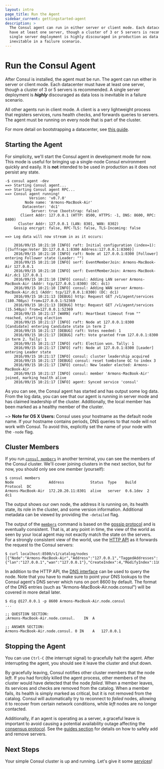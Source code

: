 ```yaml
---
layout: intro
page_title: Run the Agent
sidebar_current: gettingstarted-agent
description: >
  The Consul agent can run in either server or client mode. Each datacenter must
  have at least one server, though a cluster of 3 or 5 servers is recommended. A
  single server deployment is highly discouraged in production as data loss is
  inevitable in a failure scenario.
---
```


# Run the Consul Agent

After Consul is installed, the agent must be run. The agent can run either
in server or client mode. Each datacenter must have at least one server,
though a cluster of 3 or 5 servers is recommended. A single server deployment
is _**highly**_ discouraged as data loss is inevitable in a failure scenario.

All other agents run in client mode. A client is a very lightweight
process that registers services, runs health checks, and forwards queries to
servers. The agent must be running on every node that is part of the cluster.

For more detail on bootstrapping a datacenter, see
[this guide](/docs/guides/bootstrapping.html).

## Starting the Agent

For simplicity, we'll start the Consul agent in development mode for now. This
mode is useful for bringing up a single-node Consul environment quickly and
easily. It is **not** intended to be used in production as it does not persist
any state.

```text
-$ consul agent -dev
==> Starting Consul agent...
==> Starting Consul agent RPC...
==> Consul agent running!
           Version: 'v0.7.0'
         Node name: 'Armons-MacBook-Air'
        Datacenter: 'dc1'
            Server: true (bootstrap: false)
       Client Addr: 127.0.0.1 (HTTP: 8500, HTTPS: -1, DNS: 8600, RPC: 8400)
      Cluster Addr: 127.0.0.1 (LAN: 8301, WAN: 8302)
    Gossip encrypt: false, RPC-TLS: false, TLS-Incoming: false

==> Log data will now stream in as it occurs:

    2016/09/15 10:21:10 [INFO] raft: Initial configuration (index=1): [{Suffrage:Voter ID:127.0.0.1:8300 Address:127.0.0.1:8300}]
    2016/09/15 10:21:10 [INFO] raft: Node at 127.0.0.1:8300 [Follower] entering Follower state (Leader: "")
    2016/09/15 10:21:10 [INFO] serf: EventMemberJoin: Armons-MacBook-Air 127.0.0.1
    2016/09/15 10:21:10 [INFO] serf: EventMemberJoin: Armons-MacBook-Air.dc1 127.0.0.1
    2016/09/15 10:21:10 [INFO] consul: Adding LAN server Armons-MacBook-Air (Addr: tcp/127.0.0.1:8300) (DC: dc1)
    2016/09/15 10:21:10 [INFO] consul: Adding WAN server Armons-MacBook-Air.dc1 (Addr: tcp/127.0.0.1:8300) (DC: dc1)
    2016/09/15 10:21:13 [DEBUG] http: Request GET /v1/agent/services (180.708µs) from=127.0.0.1:52369
    2016/09/15 10:21:13 [DEBUG] http: Request GET /v1/agent/services (15.548µs) from=127.0.0.1:52369
    2016/09/15 10:21:17 [WARN] raft: Heartbeat timeout from "" reached, starting election
    2016/09/15 10:21:17 [INFO] raft: Node at 127.0.0.1:8300 [Candidate] entering Candidate state in term 2
    2016/09/15 10:21:17 [DEBUG] raft: Votes needed: 1
    2016/09/15 10:21:17 [DEBUG] raft: Vote granted from 127.0.0.1:8300 in term 2. Tally: 1
    2016/09/15 10:21:17 [INFO] raft: Election won. Tally: 1
    2016/09/15 10:21:17 [INFO] raft: Node at 127.0.0.1:8300 [Leader] entering Leader state
    2016/09/15 10:21:17 [INFO] consul: cluster leadership acquired
    2016/09/15 10:21:17 [DEBUG] consul: reset tombstone GC to index 3
    2016/09/15 10:21:17 [INFO] consul: New leader elected: Armons-MacBook-Air
    2016/09/15 10:21:17 [INFO] consul: member 'Armons-MacBook-Air' joined, marking health alive
    2016/09/15 10:21:17 [INFO] agent: Synced service 'consul'
```

As you can see, the Consul agent has started and has output some log
data. From the log data, you can see that our agent is running in server mode
and has claimed leadership of the cluster. Additionally, the local member has
been marked as a healthy member of the cluster.

~> **Note for OS X Users:** Consul uses your hostname as the
default node name. If your hostname contains periods, DNS queries to
that node will not work with Consul. To avoid this, explicitly set
the name of your node with the `-node` flag.

## Cluster Members

If you run [`consul members`](/docs/commands/members.html) in another terminal, you
can see the members of the Consul cluster. We'll cover joining clusters in the next
section, but for now, you should only see one member (yourself):

```text
$ consul members
Node                Address            Status  Type    Build     Protocol  DC
Armons-MacBook-Air  172.20.20.11:8301  alive   server  0.6.1dev  2         dc1
```

The output shows our own node, the address it is running on, its
health state, its role in the cluster, and some version information.
Additional metadata can be viewed by providing the `-detailed` flag.

The output of the [`members`](/docs/commands/members.html) command is based on
the [gossip protocol](/docs/internals/gossip.html) and is eventually consistent.
That is, at any point in time, the view of the world as seen by your local
agent may not exactly match the state on the servers. For a strongly consistent
view of the world, use the [HTTP API](/api) as it forwards the
request to the Consul servers:

```text
$ curl localhost:8500/v1/catalog/nodes
[{"Node":"Armons-MacBook-Air","Address":"127.0.0.1","TaggedAddresses":{"lan":"127.0.0.1","wan":"127.0.0.1"},"CreateIndex":4,"ModifyIndex":110}]
```

In addition to the HTTP API, the [DNS interface](/docs/agent/dns.html) can
be used to query the node. Note that you have to make sure to point your DNS
lookups to the Consul agent's DNS server which runs on port 8600 by default.
The format of the DNS entries (such as "Armons-MacBook-Air.node.consul") will
be covered in more detail later.

```text
$ dig @127.0.0.1 -p 8600 Armons-MacBook-Air.node.consul
...

;; QUESTION SECTION:
;Armons-MacBook-Air.node.consul.	IN	A

;; ANSWER SECTION:
Armons-MacBook-Air.node.consul.	0 IN	A	127.0.0.1
```

## <a name="stopping"></a>Stopping the Agent

You can use `Ctrl-C` (the interrupt signal) to gracefully halt the agent.
After interrupting the agent, you should see it leave the cluster
and shut down.

By gracefully leaving, Consul notifies other cluster members that the
node _left_. If you had forcibly killed the agent process, other members
of the cluster would have detected that the node _failed_. When a member leaves,
its services and checks are removed from the catalog. When a member fails,
its health is simply marked as critical, but it is not removed from the catalog.
Consul will automatically try to reconnect to _failed_ nodes, allowing it
to recover from certain network conditions, while _left_ nodes are no longer contacted.

Additionally, if an agent is operating as a server, a graceful leave is important
to avoid causing a potential availability outage affecting the
[consensus protocol](/docs/internals/consensus.html). See the
[guides section](/docs/guides) for details on how to safely add
and remove servers.

## Next Steps

Your simple Consul cluster is up and running. Let's give it some
[services](services.html)!
